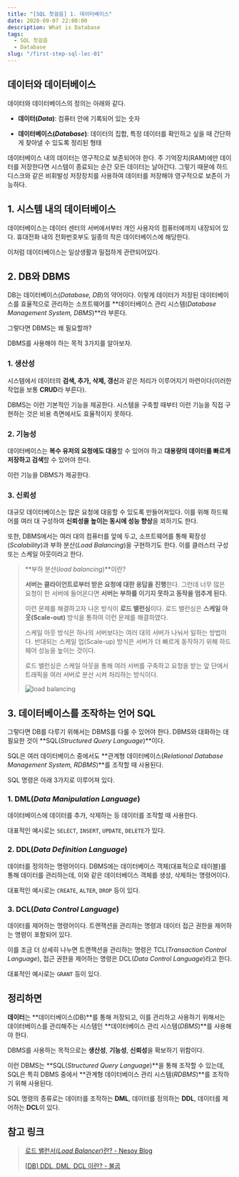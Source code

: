 ```yaml
---
title: "[SQL 첫걸음] 1. 데이터베이스"
date: 2020-09-07 22:00:00
description: What is Database
tags:
  - SQL 첫걸음
  - Database
slug: "/first-step-sql-lec-01"
---
```


## 데이터와 데이터베이스

데이터와 데이터베이스의 정의는 아래와 같다.

- **데이터(*Data*)**: 컴퓨터 안에 기록되어 있는 숫자

- **데이터베이스(*Database*)**: 데이터의 집합, 특정 데이터를 확인하고 싶을 때 간단하게 찾아낼 수 있도록 정리된 형태

데이터베이스 내의 데이터는 영구적으로 보존되어야 한다. 주 기억장치(RAM)에만 데이터를 저장한다면 시스템이 종료되는 순간 모든 데이터는 날아간다. 그렇기 때문에 하드 디스크와 같은 비휘발성 저장장치를 사용하여 데이터를 저장해야 영구적으로 보존이 가능하다.

## 1. 시스템 내의 데이터베이스

데이터베이스는 데이터 센터의 서버에서부터 개인 사용자의 컴퓨터에까지 내장되어 있다. 휴대전화 내의 전화번호부도 일종의 작은 데이터베이스에 해당한다.

이처럼 데이터베이스는 일상생활과 밀접하게 관련되어있다.

## 2. DB와 DBMS

DB는 데이터베이스(*Database, DB*)의 약어이다. 이렇게 데이터가 저장된 데이터베이스를 효율적으로 관리하는 소프트웨어를 **데이터베이스 관리 시스템(*Database Management System, DBMS*)**라 부른다.

그렇다면 DBMS는 왜 필요할까?

DBMS를 사용해야 하는 목적 3가지를 알아보자.

### 1. 생산성

시스템에서 데이터의 **검색, 추가, 삭제, 갱신**과 같은 처리가 이루어지기 마련이다(이러한 작업을 보통 **CRUD**라 부른다).

DBMS는 이런 기본적인 기능을 제공한다. 시스템을 구축할 때부터 이런 기능을 직접 구현하는 것은 비용 측면에서도 효율적이지 못하다.

### 2. 기능성

데이터베이스는 **복수 유저의 요청에도 대응**할 수 있어야 하고 **대용량의 데이터를 빠르게 저장하고 검색**할 수 있어야 한다.

이런 기능을 DBMS가 제공한다.

### 3. 신뢰성

대규모 데이터베이스는 많은 요청에 대응할 수 있도록 만들어져있다. 이를 위해 하드웨어를 여러 대 구성하여 **신뢰성을 높이는 동시에 성능 향상**을 꾀하기도 한다.

또한, DBMS에서는 여러 대의 컴퓨터를 앞에 두고, 소프트웨어를 통해 확장성(*Scalability*)과 부하 분산(*Load Balancing*)을 구현하기도 한다. 이를 클러스터 구성 또는 스케일 아웃이라고 한다.

> **부하 분산(*load balancing*)**이란?
>
> **서버는 클라이언트로부터 받은 요청에 대한 응답을 진행**한다. 그런데 너무 많은 요청이 한 서버에 들어온다면 **서버는 부하를 이기지 못하고 동작을 멈추게 된다.**
>
> 이런 문제를 해결하고자 나온 방식이 **로드 밸런싱**이다. 로드 밸런싱은 **스케일 아웃(Scale-out)** 방식을 통하여 이런 문제를 해결하였다.
>
> 스케일 아웃 방식은 하나의 서버보다는 여러 대의 서버가 나눠서 일하는 방법이다. 반대되는 스케일 업(Scale-up) 방식은 서버가 더 빠르게 동작하기 위해 하드웨어 성능을 높이는 것이다.
>
> 로드 밸런싱은 스케일 아웃을 통해 여러 서버를 구축하고 요청을 받는 앞 단에서 트래픽을 여러 서버로 분산 시켜 처리하는 방식이다.
>
> ![load balancing](./load-balancing.png)

## 3. 데이터베이스를 조작하는 언어 SQL

그렇다면 DB를 다루기 위해서는 DBMS를 다룰 수 있어야 한다. DBMS와 대화하는 데 필요한 것이 **SQL(*Structured Query Language*)**이다.

SQL은 여러 데이터베이스 중에서도 **관계형 데이터베이스(*Relational Database Management System, RDBMS*)**를 조작할 때 사용된다.

SQL 명령은 아래 3가지로 이루어져 있다.

### 1. DML(*Data Manipulation Language*)

데이터베이스에 데이터를 추가, 삭제하는 등 데이터를 조작할 때 사용한다.

대표적인 예시로는 `SELECT`, `INSERT`, `UPDATE`, `DELETE`가 있다.

### 2. DDL(*Data Definition Language*)

데이터를 정의하는 명령어이다. DBMS에는 데이터베이스 객체(대표적으로 테이블)를 통해 데이터를 관리하는데, 이와 같은 데이터베이스 객체를 생성, 삭제하는 명령어이다.

대표적인 예시로는 `CREATE`, `ALTER`, `DROP` 등이 있다.

### 3. DCL(*Data Control Language*)

데이터를 제어하는 명령어이다. 트랜잭션을 관리하는 명령과 데이터 접근 권한을 제어하는 명령이 포함되어 있다.

이를 조금 더 상세히 나누면 트랜잭션을 관리하는 명령은 TCL(*Transaction Control Language*), 접근 권한을 제어하는 명령은 DCL(*Data Control Language*)라고 한다.

대표적인 예시로는 `GRANT` 등이 있다.

## 정리하면

**데이터**는 **데이터베이스(DB)**를 통해 저장되고, 이를 관리하고 사용하기 위해서는 데이터베이스를 관리해주는 시스템인 **데이터베이스 관리 시스템(*DBMS*)**를 사용해야 한다.

DBMS를 사용하는 목적으로는 **생산성**, **기능성**, **신뢰성**을 확보하기 위함이다.

이런 DBMS는 **SQL(*Structured Query Language*)**을 통해 조작할 수 있는데, SQL은 특히 DBMS 중에서 **관계형 데이터베이스 관리 시스템(*RDBMS*)**를 조작하기 위해 사용된다.

SQL 명령의 종류로는 데이터를 조작하는 **DML**, 데이터를 정의하는 **DDL**, 데이터를 제어하는 **DCL**이 있다.

## 참고 링크

> [로드 밸런서(*Load Balancer*)란? - Nesoy Blog](https://nesoy.github.io/articles/2018-06/Load-Balancer)
>
> [[DB] DDL, DML, DCL 이란? - 불곰](https://brownbears.tistory.com/180)